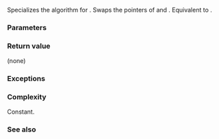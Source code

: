 {{cpp/experimental/title|swap&lt;small&gt;(std::experimental::propagate_const)&lt;/small&gt;}}
{{cpp/experimental/lib extensions 2/propagate_const/navbar}}

{{ddcl|since=libfund_ts_2|
template&lt; class T &gt;
constexpr void swap( std::experimental::propagate_const&lt;T&gt;&amp; lhs,
                     std::experimental::propagate_const&lt;T&gt;&amp; rhs ) noexcept(/* see below */);
}}

Specializes the {{lc|swap}} algorithm for {{lc|std::experimental::propagate_const}}. Swaps the pointers of {{c|lhs}} and {{c|rhs}}. Equivalent to {{c|lhs.swap(rhs)}}.

{{rrev|since=libfund_ts_3|
{{cpp/enable_if|{{c|std::is_swappable_v&lt;T&gt;}} is {{c|true}}}}.
}}

===Parameters===
{{par begin}}
{{par|lhs, rhs|{{tt|propagate_const}}s whose contents to swap}}
{{par end}} 

===Return value===
(none)

===Exceptions===
{{noexcept|noexcept(lhs.swap(rhs))}}

===Complexity===
Constant.

===See also===
{{dsc begin}}
{{dsc inc|cpp/algorithm/dsc swap}}
{{dsc inc|cpp/experimental/propagate_const/dsc swap}}
{{dsc end}}

{{langlinks|es|ja|zh}}
